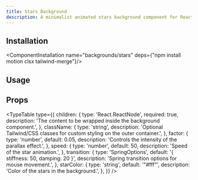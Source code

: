 ```yaml
---
title: Stars Background
description: A minimalist animated stars background component for React. It creates a smooth and subtle starfield animation behind your content, perfect for landing pages, portfolios, or any section that needs a cosmic touch.
---
```


<ComponentCodePreview name="backgrounds/stars" contentClassName="p-0!"/>

## Installation

<ComponentInstallation name="backgrounds/stars" deps={"npm install motion clsx tailwind-merge"}/>

## Usage

<CodeRenderer name="backgrounds/stars"/>

## Props

<TypeTable
    type={{
        children: {
            type: 'React.ReactNode',
            required: true,
            description: 'The content to be wrapped inside the background component.',
        },
        className: {
            type: 'string',
            description: 'Optional Tailwind/CSS classes for custom styling on the outer container.',
        },
        factor: {
            type: 'number',
            default: 0.05,
            description: 'Controls the intensity of the parallax effect.',
        },
        speed: {
            type: 'number',
            default: 50,
            description: 'Speed of the star animation.',
        },
        transition: {
            type: 'SpringOptions',
            default: '{ stiffness: 50, damping: 20 }',
            description: 'Spring transition options for mouse movement.',
        },
        starColor: {
            type: 'string',
            default: '"#fff"',
            description: 'Color of the stars in the background.',
        },
    }}
/>


